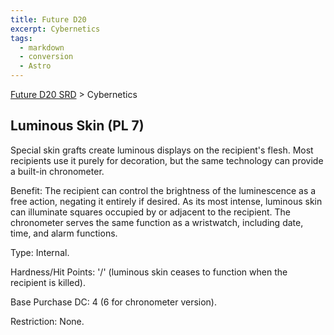 ```yaml
---
title: Future D20
excerpt: Cybernetics
tags:
  - markdown
  - conversion
  - Astro
---
```






[Future D20 SRD]( / ) > Cybernetics




## Luminous Skin (PL 7)


Special skin grafts create luminous displays on the recipient's flesh. Most recipients use it purely for decoration, but the same technology can provide a built-in chronometer.


Benefit: The recipient can control the brightness of the luminescence as a free action, negating it entirely if desired. As its most intense, luminous skin can illuminate squares occupied by or adjacent to the recipient. The chronometer serves the same function as a wristwatch, including date, time, and alarm functions.


Type: Internal.


Hardness/Hit Points: '/' (luminous skin ceases to function when the recipient is killed).


Base Purchase DC: 4 (6 for chronometer version).


Restriction: None.



